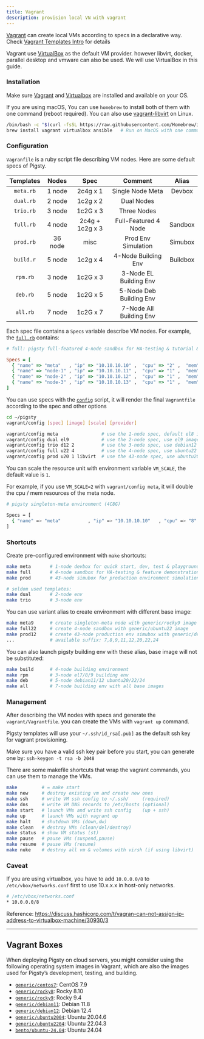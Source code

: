 ```yaml
---
title: Vagrant
description: provision local VN with vagrant
---
```


[Vagrant](https://www.vagrantup.com/) can create local VMs according to specs in a declarative way. Check [Vagrant Templates Intro](https://github.com/pgsty/pigsty/tree/master/vagrant/README.md) for details

Vagrant use [VirtualBox](https://www.virtualbox.org/) as the default VM provider. however libvirt, docker, parallel desktop and vmware can also be used. We will use VirtualBox in this guide.

### Installation

Make sure [Vagrant](https://www.vagrantup.com/) and [Virtualbox](https://www.virtualbox.org/) are installed and available on your OS.

If you are using macOS, You can use `homebrew` to install both of them with one command (reboot required). You can also use [vagrant-libvirt](https://vagrant-libvirt.github.io/vagrant-libvirt/) on Linux.

```bash
/bin/bash -c "$(curl -fsSL https://raw.githubusercontent.com/Homebrew/install/HEAD/install.sh)"
brew install vagrant virtualbox ansible   # Run on MacOS with one command, but only works on x86_64 Intel chips
```

### Configuration

`Vagranfile` is a ruby script file describing VM nodes. Here are some default specs of Pigsty.

| Templates |  Nodes  |      Spec       |         Comment         |  Alias   |
| :-------: | :-----: | :-------------: | :---------------------: | :------: |
| `meta.rb` | 1 node  |    2c4g x 1     |    Single Node Meta     |  Devbox  |
| `dual.rb` | 2 node  |    1c2g x 2     |       Dual Nodes        |          |
| `trio.rb` | 3 node  |    1c2G x 3     |       Three Nodes       |          |
| `full.rb` | 4 node  | 2c4g + 1c2g x 3 |  Full-Featured 4 Node   | Sandbox  |
| `prod.rb` | 36 node |      misc       |   Prod Env Simulation   | Simubox  |
| `build.r` | 5 node  |    1c2g x 4     |   4-Node Building Env   | Buildbox |
| `rpm.rb`  | 3 node  |    1c2G x 3     | 3-Node EL Building Env  |          |
| `deb.rb`  | 5 node  |    1c2G x 5     | 5-Node Deb Building Env |          |
| `all.rb`  | 7 node  |    1c2G x 7     | 7-Node All Building Env |          |

Each spec file contains a `Specs` variable describe VM nodes. For example, the [`full.rb`](https://github.com/pgsty/pigsty/blob/main/vagrant/spec/full.rb) contains:

```ruby
# full: pigsty full-featured 4-node sandbox for HA-testing & tutorial & practices

Specs = [
  { "name" => "meta"   , "ip" => "10.10.10.10" ,  "cpu" => "2" ,  "mem" => "4096" ,  "image" => "generic/rocky8"  },
  { "name" => "node-1" , "ip" => "10.10.10.11" ,  "cpu" => "1" ,  "mem" => "2048" ,  "image" => "generic/rocky8"  },
  { "name" => "node-2" , "ip" => "10.10.10.12" ,  "cpu" => "1" ,  "mem" => "2048" ,  "image" => "generic/rocky8"  },
  { "name" => "node-3" , "ip" => "10.10.10.13" ,  "cpu" => "1" ,  "mem" => "2048" ,  "image" => "generic/rocky8"  },
]
```

You can use specs with the [`config`](https://pigsty.io/docs/setup/config/) script, it will render the final `Vagrantfile` according to the spec and other options

```bash
cd ~/pigsty
vagrant/config [spec] [image] [scale] [provider]

vagrant/config meta                # use the 1-node spec, default el8 image
vagrant/config dual el9            # use the 2-node spec, use el9 image instead
vagrant/config trio d12 2          # use the 3-node spec, use debian12 image, double the cpu/mem resource
vagrant/config full u22 4          # use the 4-node spec, use ubuntu22 image instead, use 4x cpu/mem resource
vagrant/config prod u20 1 libvirt  # use the 43-node spec, use ubuntu20 image instead, use libvirt as provider instead of virtualbox
```

You can scale the resource unit with environment variable `VM_SCALE`, the default value is `1`.

For example, if you use `VM_SCALE=2` with `vagrant/config meta`, it will double the cpu / mem resources of the meta node.

```bash
# pigsty singleton-meta environment (4C8G)

Specs = [
  { "name" => "meta"          , "ip" => "10.10.10.10"   , "cpu" => "8"    , "mem" => "16384"    , "image" => "generic/rocky8"   },
]
```

### Shortcuts

Create pre-configured environment with `make` shortcuts:

```bash
make meta       # 1-node devbox for quick start, dev, test & playground
make full       # 4-node sandbox for HA-testing & feature demonstration
make prod       # 43-node simubox for production environment simulation

# seldom used templates:
make dual       # 2-node env
make trio       # 3-node env
```

You can use variant alias to create environment with different base image:

```bash
make meta9      # create singleton-meta node with generic/rocky9 image
make full22     # create 4-node sandbox with generic/ubuntu22 image
make prod12     # create 43-node production env simubox with generic/debian12 image
...             # available suffix: 7,8,9,11,12,20,22,24
```

You can also launch pigsty building env with these alias, base image will not be substituted:

```bash
make build      # 4-node building environment
make rpm        # 3-node el7/8/9 building env
make deb        # 5-node debian11/12 ubuntu20/22/24
make all        # 7-node building env with all base images
```

### Management

After describing the VM nodes with specs and generate the `vagrant/Vagrantfile`. you can create the VMs with `vagrant up` command.

Pigsty templates will use your `~/.ssh/id_rsa[.pub]` as the default ssh key for vagrant provisioning.

Make sure you have a valid ssh key pair before you start, you can generate one by: `ssh-keygen -t rsa -b 2048`

There are some makefile shortcuts that wrap the vagrant commands, you can use them to manage the VMs.

```bash
make         # = make start
make new     # destroy existing vm and create new ones
make ssh     # write VM ssh config to ~/.ssh/     (required)
make dns     # write VM DNS records to /etc/hosts (optional)
make start   # launch VMs and write ssh config    (up + ssh)
make up      # launch VMs with vagrant up
make halt    # shutdown VMs (down,dw)
make clean   # destroy VMs (clean/del/destroy)
make status  # show VM status (st)
make pause   # pause VMs (suspend,pause)
make resume  # pause VMs (resume)
make nuke    # destroy all vm & volumes with virsh (if using libvirt)
```

### Caveat

If you are using virtualbox, you have to add `10.0.0.0/8` to `/etc/vbox/networks.conf` first to use 10.x.x.x in host-only networks.

```bash
# /etc/vbox/networks.conf
* 10.0.0.0/8
```

Reference: https://discuss.hashicorp.com/t/vagran-can-not-assign-ip-address-to-virtualbox-machine/30930/3



------

## Vagrant Boxes

When deploying Pigsty on cloud servers, you might consider using the following operating system images in Vagrant, which are also the images used for Pigsty’s development, testing, and building.

- [`generic/centos7`](https://app.vagrantup.com/generic/boxes/centos7): CentOS 7.9
- [`generic/rocky8`](https://app.vagrantup.com/generic/boxes/rocky8): Rocky 8.10
- [`generic/rocky9`](https://app.vagrantup.com/generic/boxes/rocky9): Rocky 9.4
- [`generic/debian11`](https://app.vagrantup.com/generic/boxes/debian11): Debian 11.8
- [`generic/debian12`](https://app.vagrantup.com/generic/boxes/debian12): Debian 12.4
- [`generic/ubuntu2004`](https://app.vagrantup.com/generic/boxes/ubuntu2004): Ubuntu 20.04.6
- [`generic/ubuntu2204`](https://app.vagrantup.com/generic/boxes/ubuntu2204): Ubuntu 22.04.3
- [`bento/ubuntu-24.04`](https://portal.cloud.hashicorp.com/vagrant/discover/bento/ubuntu-24.04): Ubuntu 24.04

